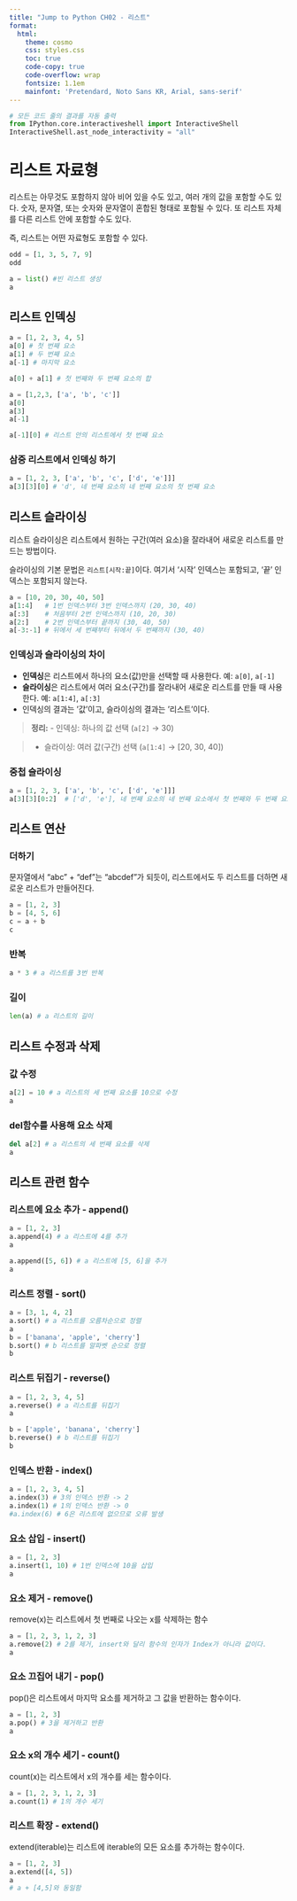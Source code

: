 ```yaml
---
title: "Jump to Python CH02 - 리스트"
format:
  html:
    theme: cosmo
    css: styles.css
    toc: true
    code-copy: true
    code-overflow: wrap
    fontsize: 1.1em
    mainfont: 'Pretendard, Noto Sans KR, Arial, sans-serif'
---
```


```python
# 모든 코드 줄의 결과를 자동 출력
from IPython.core.interactiveshell import InteractiveShell
InteractiveShell.ast_node_interactivity = "all"
```

# 리스트 자료형

리스트는 아무것도 포함하지 않아 비어 있을 수도 있고, 여러 개의 값을 포함할 수도 있다. 
숫자, 문자열, 또는 숫자와 문자열이 혼합된 형태로 포함될 수 있다.
또 리스트 자체를 다른 리스트 안에 포함할 수도 있다.

즉, 리스트는 어떤 자료형도 포함할 수 있다.

```python
odd = [1, 3, 5, 7, 9]
odd
```


```python
a = list() #빈 리스트 생성
a
```

## 리스트 인덱싱 


```python
a = [1, 2, 3, 4, 5]
a[0] # 첫 번째 요소
a[1] # 두 번째 요소
a[-1] # 마지막 요소

a[0] + a[1] # 첫 번째와 두 번째 요소의 합
```

```python
a = [1,2,3, ['a', 'b', 'c']]
a[0]
a[3]
a[-1]

a[-1][0] # 리스트 안의 리스트에서 첫 번째 요소
```


### 삼중 리스트에서 인덱싱 하기


```python
a = [1, 2, 3, ['a', 'b', 'c', ['d', 'e']]]
a[3][3][0] # 'd', 네 번째 요소의 네 번째 요소의 첫 번째 요소
```

## 리스트 슬라이싱

리스트 슬라이싱은 리스트에서 원하는 구간(여러 요소)을 잘라내어 새로운 리스트를 만드는 방법이다.

슬라이싱의 기본 문법은 `리스트[시작:끝]`이다. 여기서 '시작' 인덱스는 포함되고, '끝' 인덱스는 포함되지 않는다.

```python
a = [10, 20, 30, 40, 50]
a[1:4]   # 1번 인덱스부터 3번 인덱스까지 (20, 30, 40)
a[:3]    # 처음부터 2번 인덱스까지 (10, 20, 30)
a[2:]    # 2번 인덱스부터 끝까지 (30, 40, 50)
a[-3:-1] # 뒤에서 세 번째부터 뒤에서 두 번째까지 (30, 40)
```

### 인덱싱과 슬라이싱의 차이

- **인덱싱**은 리스트에서 하나의 요소(값)만을 선택할 때 사용한다. 예: `a[0]`, `a[-1]`
- **슬라이싱**은 리스트에서 여러 요소(구간)를 잘라내어 새로운 리스트를 만들 때 사용한다. 예: `a[1:4]`, `a[:3]`
- 인덱싱의 결과는 '값'이고, 슬라이싱의 결과는 '리스트'이다.

> **정리:**
> - 인덱싱: 하나의 값 선택 (`a[2]` → 30)

> - 슬라이싱: 여러 값(구간) 선택 (`a[1:4]` → [20, 30, 40])

### 중첩 슬라이싱


```python
a = [1, 2, 3, ['a', 'b', 'c', ['d', 'e']]]
a[3][3][0:2]  # ['d', 'e'], 네 번째 요소의 네 번째 요소에서 첫 번째와 두 번째 요소
```

## 리스트 연산 

### 더하기 

문자열에서 "abc" + "def"는 "abcdef"가 되듯이, 리스트에서도 두 리스트를 더하면 새로운 리스트가 만들어진다.

```python
a = [1, 2, 3]
b = [4, 5, 6]
c = a + b
c
```

### 반복

```python
a * 3 # a 리스트를 3번 반복
```

### 길이

```python
len(a) # a 리스트의 길이
```

## 리스트 수정과 삭제 

### 값 수정

```python
a[2] = 10 # a 리스트의 세 번째 요소를 10으로 수정
a
```

### del함수를 사용해 요소 삭제 

```python
del a[2] # a 리스트의 세 번째 요소를 삭제
a
```

## 리스트 관련 함수

### 리스트에 요소 추가 - append()

```python
a = [1, 2, 3]
a.append(4) # a 리스트에 4를 추가
a

a.append([5, 6]) # a 리스트에 [5, 6]을 추가
a
```

### 리스트 정렬 - sort()

```python
a = [3, 1, 4, 2]
a.sort() # a 리스트를 오름차순으로 정렬
a
b = ['banana', 'apple', 'cherry']
b.sort() # b 리스트를 알파벳 순으로 정렬
b
```

### 리스트 뒤집기 - reverse()

```python
a = [1, 2, 3, 4, 5]
a.reverse() # a 리스트를 뒤집기
a

b = ['apple', 'banana', 'cherry']
b.reverse() # b 리스트를 뒤집기
b
```

### 인덱스 반환 - index()

```python
a = [1, 2, 3, 4, 5]
a.index(3) # 3의 인덱스 반환 -> 2
a.index(1) # 1의 인덱스 반환 -> 0
#a.index(6) # 6은 리스트에 없으므로 오류 발생
```

### 요소 삽입 - insert()

```python
a = [1, 2, 3]
a.insert(1, 10) # 1번 인덱스에 10을 삽입
a
```

### 요소 제거 - remove()

remove(x)는 리스트에서 첫 번째로 나오는 x를 삭제하는 함수

```python
a = [1, 2, 3, 1, 2, 3]
a.remove(2) # 2를 제거, insert와 달리 함수의 인자가 Index가 아니라 값이다.
a
```

### 요소 끄집어 내기 - pop()

pop()은 리스트에서 마지막 요소를 제거하고 그 값을 반환하는 함수이다.

```python
a = [1, 2, 3]
a.pop() # 3을 제거하고 반환
a
```

### 요소 x의 개수 세기 - count()

count(x)는 리스트에서 x의 개수를 세는 함수이다.

```python
a = [1, 2, 3, 1, 2, 3]
a.count(1) # 1의 개수 세기
```

### 리스트 확장 - extend()

extend(iterable)는 리스트에 iterable의 모든 요소를 추가하는 함수이다.

```python
a = [1, 2, 3]
a.extend([4, 5])
a
# a + [4,5]와 동일함
```

